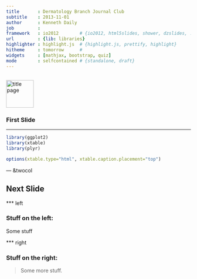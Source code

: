 ```yaml
---
title       : Dermatology Branch Journal Club
subtitle    : 2013-11-01
author      : Kenneth Daily
job         : 
framework   : io2012        # {io2012, html5slides, shower, dzslides, ...}
url         : {lib: libraries}
highlighter : highlight.js  # {highlight.js, prettify, highlight}
hitheme     : tomorrow      # 
widgets     : [mathjax, bootstrap, quiz]
mode        : selfcontained # {standalone, draft}
---
```


## 

<img src="./assets/img/title_page.png" alt="title page" height=75>

### First Slide

---

```r
library(ggplot2)
library(xtable)
library(plyr)

options(xtable.type="html", xtable.caption.placement="top")

```

--- &twocol

## Next Slide

*** left

### Stuff on the left:
Some stuff

*** right

### Stuff on the right:
> Some more stuff.

